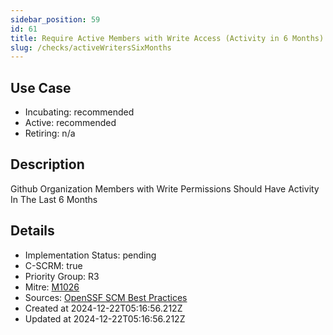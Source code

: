 ```yaml
---
sidebar_position: 59
id: 61
title: Require Active Members with Write Access (Activity in 6 Months)
slug: /checks/activeWritersSixMonths
---
```


## Use Case
<!-- LEVELS:START -->
- Incubating: recommended
- Active: recommended
- Retiring: n/a
<!-- LEVELS:END -->

<!-- DESCRIPTION:START -->
## Description
Github Organization Members with Write Permissions Should Have Activity In The Last 6 Months
<!-- DESCRIPTION:END -->

<!-- DETAILS:START -->
## Details
- Implementation Status: pending
- C-SCRM: true
- Priority Group: R3
- Mitre: [M1026](https://attack.mitre.org/mitigations/M1026/)
- Sources: [OpenSSF SCM Best Practices](https://best.openssf.org/SCM-BestPractices/github/member/stale_member_found.html)
- Created at 2024-12-22T05:16:56.212Z
- Updated at 2024-12-22T05:16:56.212Z
<!-- DETAILS:END -->
